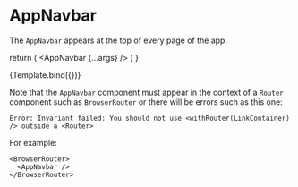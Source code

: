 

<Meta title="components/Nav/AppNavbar" component={AppNavbar} />

# AppNavbar

The `AppNavbar` appears at the top of every page of the app. 

  return (
    <BrowserRouter>
      <AppNavbar {...args} />
    </BrowserRouter>
  )
}

<Canvas>
  <Story name="Example" args={{ label: 'Example' }}>
    {Template.bind({})}
   </Story>
</Canvas>

Note that the `AppNavbar` component must
appear in the context of a `Router` component such as 
`BrowserRouter` or there will be errors such as this one:

```
Error: Invariant failed: You should not use <withRouter(LinkContainer) /> outside a <Router>
```

For example:
```
<BrowserRouter>
  <AppNavbar />
</BrowserRouter>
```
